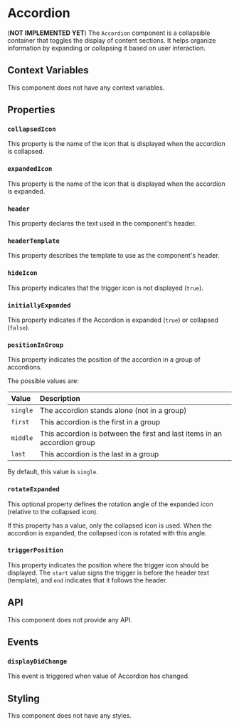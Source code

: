 # Accordion

(**NOT IMPLEMENTED YET**) The `Accordion` component is a collapsible container that toggles the display of content sections. It helps organize information by expanding or collapsing it based on user interaction.

## Context Variables

This component does not have any context variables.

## Properties

### `collapsedIcon`

This property is the name of the icon that is displayed when the accordion is collapsed.

### `expandedIcon`

This property is the name of the icon that is displayed when the accordion is expanded.

### `header`

This property declares the text used in the component's header.

### `headerTemplate`

This property describes the template to use as the component's header.

### `hideIcon`

This property indicates that the trigger icon is not displayed (`true`).

### `initiallyExpanded`

This property indicates if the Accordion is expanded (`true`) or collapsed (`false`).

### `positionInGroup`

This property indicates the position of the accordion in a group of accordions.

The possible values are:

| Value    | Description                                                              |
| :------- | :----------------------------------------------------------------------- |
| `single` | The accordion stands alone (not in a group)                              |
| `first`  | This accordion is the first in a group                                   |
| `middle` | This accordion is between the first and last items in an accordion group |
| `last`   | This accordion is the last in a group                                    |

By default, this value is `single`.

### `rotateExpanded`

This optional property defines the rotation angle of the expanded icon (relative to the collapsed icon).

If this property has a value, only the collapsed icon is used. When the accordion is expanded, the collapsed icon is rotated with this angle.

### `triggerPosition`

This property indicates the position where the trigger icon should be displayed. The `start` value signs the trigger is before the header text (template), and `end` indicates that it follows the header.

## API

This component does not provide any API.

## Events

### `displayDidChange`

This event is triggered when value of Accordion has changed.

## Styling

This component does not have any styles.
